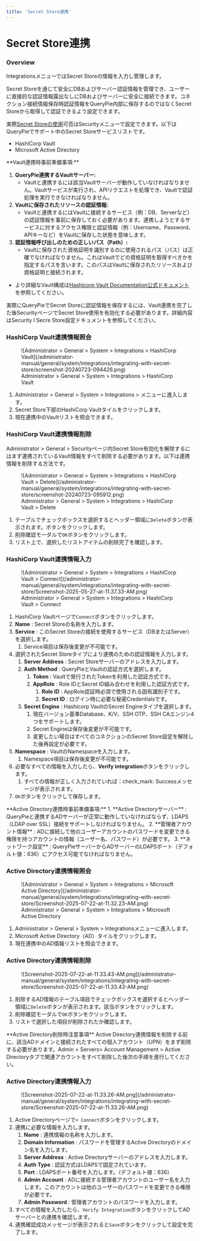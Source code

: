 ```yaml
---
title: 'Secret Store連携'
---
```



# Secret Store連携

### Overview

IntegrationsメニューではSecret Storeの情報を入力し管理します。

Secret Storeを通じて安全にDBおよびサーバー認証情報を管理でき、ユーザーに直接的な認証情報露出なしにDBおよびサーバーに安全に接続できます。コネクション接続情報保存時認証情報をQueryPie内部に保存するのではなくSecret Storeから取得して認証できるよう設定できます。

実際[Secret Storeの使用](../../company-management/security)可否はSecurityメニューで設定できます。以下はQueryPieでサポート中のSecret Storeサービスリストです。

* HashiCorp Vault
* Microsoft Active Directory


<Callout type="info">
**Vault連携時事前準備事項:**

1.  **QueryPie連携するVaultサーバー:**
    * Vaultと連携するには該当Vaultサーバーが動作していなければなりません。Vaultサービスが実行され、APIリクエストを処理でき、Vaultで認証処理を実行できなければなりません。
2.  **Vaultに保存されたリソースの認証情報:**
    * Vaultと連携するにはVaultに接続するサービス（例：DB、Serverなど）の認証情報を事前に保存しておく必要があります。連携しようとするサービスに対するアクセス権限と認証情報（例：Username、Password、APIキーなど）をVaultに保存した状態を意味します。
3.  **認証情報呼び出しのための正しいパス（Path）:**
    * Vaultに保存された資格証明を識別するのに使用されるパス（パス）は正確でなければなりません。これはVaultでどの資格証明を取得すべきかを指定するパスを言います。このパスはVaultに保存されたリソースおよび資格証明と接続されます。

* より詳細なVault構成は[Hashicorp Vault Documentation公式ドキュメント](https://developer.hashicorp.com/vault/docs)を参照してください。
</Callout>

<Callout type="important">
実際にQueryPieでSecret Storeに認証情報を保存するには、Vault連携を完了した後SecurityページでSecret Store使用を有効化する必要があります。詳細内容はSecurity l Secre Store設定ドキュメントを参照してください。
</Callout>


### HashiCorp Vault連携情報照会

<figure data-layout="center" data-align="center">
![Administrator &gt; General &gt; System &gt; Integrations &gt; HashiCorp Vault](/administrator-manual/general/system/integrations/integrating-with-secret-store/screenshot-20240723-094426.png)
<figcaption>
Administrator &gt; General &gt; System &gt; Integrations &gt; HashiCorp Vault
</figcaption>
</figure>

1. Administrator &gt; General &gt; System &gt; Integrations &gt; メニューに進入します。
2. Secret Store下部のHashiCorp Vaultタイルをクリックします。
3. 現在連携中のVaultリストを照会できます。


### HashiCorp Vault連携情報削除

Administrator &gt; General &gt; Securityページ内Secret Store有効化を解除するにはまず連携されているVault情報をすべて削除する必要があります。以下は連携情報を削除する方法です。

<figure data-layout="center" data-align="center">
![Administrator &gt; General &gt; System &gt; Integrations &gt; HashiCorp Vault &gt; Delete](/administrator-manual/general/system/integrations/integrating-with-secret-store/screenshot-20240723-095912.png)
<figcaption>
Administrator &gt; General &gt; System &gt; Integrations &gt; HashiCorp Vault &gt; Delete
</figcaption>
</figure>

1. テーブルでチェックボックスを選択するとヘッダー領域に`Delete`ボタンが表示されます。ボタンをクリックします。
2. 削除確認モーダルで`OK`ボタンをクリックします。
3. リスト上で、選択したリストアイテムの削除完了を確認します。


### HashiCorp Vault連携情報入力

<figure data-layout="center" data-align="center">
![Administrator &gt; General &gt; System &gt; Integrations &gt; HashiCorp Vault &gt; Connect](/administrator-manual/general/system/integrations/integrating-with-secret-store/Screenshot-2025-05-27-at-11.37.33-AM.png)
<figcaption>
Administrator &gt; General &gt; System &gt; Integrations &gt; HashiCorp Vault &gt; Connect
</figcaption>
</figure>

1. HashiCorp Vaultページで`Connect`ボタンをクリックします。
2.  **Name**  : Secret Storeの名称を入力します。
3.  **Service** : このSecret Storeの接続を使用するサービス（DBまたはServer）を選択します。
    1. Service項目は保存後変更が不可能です。
4. 選択されたSecret Storeタイプにより連携のための認証情報を入力します。
    1.  **Server Address**  : Secret Storeサーバーのアドレスを入力します。
    2.  **Auth Method**  : QueryPieとVaultの認証方式を選択します。
        1.  **Token**  : Vaultで発行されたTokenを利用した認証方式です。
        2.  **AppRole**  : Role IDとSecret ID組み合わせを利用した認証方式です。
            1.  **Role ID**  : AppRole認証時必須で使用される固有識別子です。
            2.  **Secret ID**  : ログイン時に必要な秘密Credentialsです。
    3.  **Secret Engine**  : Hashicorp VaultのSecret Engineタイプを選択します。
        1. 現在バージョン基準Database、K/V、SSH OTP、SSH CAエンジン4つをサポートします。
        2. Secret Engineは保存後変更が不可能です。
        3. 変更したい場合はすべてのコネクションのSecret Store設定を解除した後再設定が必要です。
5.  **Namespace**  : VaultのNamespaceを入力します。
    1. Namespace項目は保存後変更が不可能です。
6. 必要なすべての情報を入力したら、**Verify integration**ボタンをクリックします。
    1. すべての情報が正しく入力されていれば：check_mark: Successメッセージが表示されます。
7. `OK`ボタンをクリックして保存します。


<Callout type="info">
**Active Directory連携時事前準備事項:**
1.  **Active Directoryサーバー** : QueryPieと連携するADサーバーが正常に動作していなければならず、LDAPS（LDAP over SSL）接続をサポートしなければなりません。
2.  **管理者アカウント情報** : ADに接続して他のユーザーアカウントのパスワードを変更できる権限を持つアカウントの情報（ユーザー名、パスワード）が必要です。
3.  **ネットワーク設定** : QueryPieサーバーからADサーバーのLDAPSポート（デフォルト値：636）にアクセス可能でなければなりません。
</Callout>

### Active Directory連携情報照会

<figure data-layout="center" data-align="center">
![Administrator &gt; General &gt; System &gt; Integrations &gt; Microsoft Active Directory](/administrator-manual/general/system/integrations/integrating-with-secret-store/Screenshot-2025-07-22-at-11.32.23-AM.png)
<figcaption>
Administrator &gt; General &gt; System &gt; Integrations &gt; Microsoft Active Directory
</figcaption>
</figure>

1. Administrator &gt; General &gt; System &gt; Integrationsメニューに進入します。
2. Microsoft Active Directory（AD）タイルをクリックします。
3. 現在連携中のAD情報リストを照会できます。


### Active Directory連携情報削除

<figure data-layout="center" data-align="center">
![Screenshot-2025-07-22-at-11.33.43-AM.png](/administrator-manual/general/system/integrations/integrating-with-secret-store/Screenshot-2025-07-22-at-11.33.43-AM.png)
</figure>

1. 削除するAD情報のテーブル項目でチェックボックスを選択するとヘッダー領域に`Delete`ボタンが表示されます。該当ボタンをクリックします。
2. 削除確認モーダルで`OK`ボタンをクリックします。
3. リストで選択した項目が削除されたか確認します。

<Callout type="info">
**Active Directory削除時注意事項**
Active Directory連携情報を削除する前に、該当ADドメインと接続されたすべての個人アカウント（UPN）をまず削除する必要があります。Admin &gt; Servers&gt; Account Management &gt; Active Directoryタブで関連アカウントをすべて削除した後次の手順を進行してください。
</Callout>


### Active Directory連携情報入力

<figure data-layout="center" data-align="center">
![Screenshot-2025-07-22-at-11.33.26-AM.png](/administrator-manual/general/system/integrations/integrating-with-secret-store/Screenshot-2025-07-22-at-11.33.26-AM.png)
</figure>

1. Active Directoryページで`+ Connect`ボタンをクリックします。
2. 連携に必要な情報を入力します。
    1.  **Name** : 連携情報の名称を入力します。
    2.  **Domain Information** : パスワードを管理するActive Directoryのドメイン名を入力します。
    3.  **Server Address** : Active Directoryサーバーのアドレスを入力します。
    4.  **Auth Type** : 認証方式はLDAPSで固定されています。
    5.  **Port** : LDAPSポート番号を入力します。（デフォルト値：636）
    6.  **Admin Account** : ADに接続する管理者アカウントのユーザー名を入力します。このアカウントは他のユーザーのパスワードを変更できる権限が必要です。
    7.  **Admin Password** : 管理者アカウントのパスワードを入力します。
3. すべての情報を入力したら、`Verify Integration`ボタンをクリックしてADサーバーとの連携を確認します。
4. 連携確認成功メッセージが表示されると`Save`ボタンをクリックして設定を完了します。
